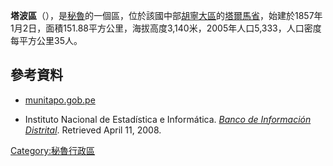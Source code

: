 '''塔波區'''（{{lang-es|Distrito de Tapo}}），是[[秘魯|秘魯]]的一個區，位於該國中部[[胡寧大區|胡寧大區]]的[[塔爾馬省|塔爾馬省]]，始建於1857年1月2日，面積151.88平方公里，海拔高度3,140米，2005年人口5,333，人口密度每平方公里35人。

==參考資料==
*[https://web.archive.org/web/20120328095553/http://www.munitapo.gob.pe/ munitapo.gob.pe]
*{{es icon}} Instituto Nacional de Estadística e Informática. ''[https://web.archive.org/web/20080423164200/http://desa.inei.gob.pe/mapas/bid/ Banco de Información Distrital]''. Retrieved April 11, 2008.

{{Peru-geo-stub}}
[[Category:秘魯行政區|Category:秘魯行政區]]